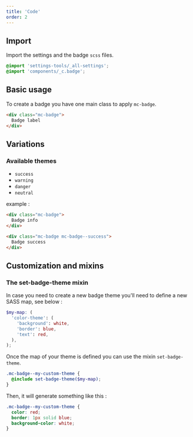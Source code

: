 ```yaml
---
title: 'Code'
order: 2
---
```


## Import

Import the settings and the badge `scss` files.

```scss
@import 'settings-tools/_all-settings';
@import 'components/_c.badge';
```

## Basic usage

To create a badge you have one main class to apply `mc-badge`.

```html
<div class="mc-badge">
  Badge label
</div>
```

<Preview path="basic" />

## Variations

### Available themes

- `success`
- `warning`
- `danger`
- `neutral`

example :

```html
<div class="mc-badge">
  Badge info
</div>

<div class="mc-badge mc-badge--success">
  Badge success
</div>
```

## Customization and mixins

### The set-badge-theme mixin

In case you need to create a new badge theme you'll need to define a new SASS map, see below :

```scss
$my-map: (
  'color-theme': (
    'background': white,
    'border': blue,
    'text': red,
  ),
);
```

Once the map of your theme is defined you can use the mixin `set-badge-theme`.

```scss
.mc-badge--my-custom-theme {
  @include set-badge-theme($my-map);
}
```

Then, it will generate something like this :

```scss
.mc-badge--my-custom-theme {
  color: red;
  border: 1px solid blue;
  background-color: white;
}
```
